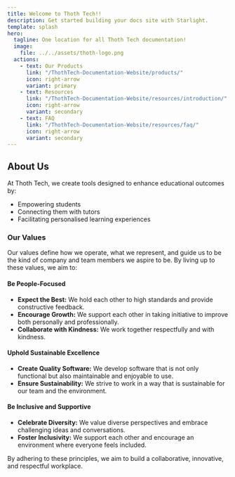 ```yaml
---
title: Welcome to Thoth Tech!!
description: Get started building your docs site with Starlight.
template: splash
hero:
  tagline: One location for all Thoth Tech documentation!
  image:
    file: ../../assets/thoth-logo.png
  actions:
    - text: Our Products
      link: "/ThothTech-Documentation-Website/products/"
      icon: right-arrow
      variant: primary
    - text: Resources
      link: "/ThothTech-Documentation-Website/resources/introduction/"
      icon: right-arrow
      variant: secondary
    - text: FAQ
      link: "/ThothTech-Documentation-Website/resources/faq/"
      icon: right-arrow
      variant: secondary
---
```



## About Us

<Card title="Thoth Tech Mission">

At Thoth Tech, we create tools designed to enhance educational outcomes by:

- Empowering students
- Connecting them with tutors
- Facilitating personalised learning experiences

### Our Values

Our values define how we operate, what we represent, and guide us to be the kind of company and team
members we aspire to be. By living up to these values, we aim to:

#### Be People-Focused

- **Expect the Best:** We hold each other to high standards and provide constructive feedback.
- **Encourage Growth:** We support each other in taking initiative to improve both personally and
  professionally.
- **Collaborate with Kindness:** We work together respectfully and with kindness.

#### Uphold Sustainable Excellence

- **Create Quality Software:** We develop software that is not only functional but also maintainable
  and enjoyable to use.
- **Ensure Sustainability:** We strive to work in a way that is sustainable for our team and the
  environment.

#### Be Inclusive and Supportive

- **Celebrate Diversity:** We value diverse perspectives and embrace challenging ideas and
  conversations.
- **Foster Inclusivity:** We support each other and encourage an environment where everyone feels
  included.

By adhering to these principles, we aim to build a collaborative, innovative, and respectful
workplace.

</Card>

<LinkCard
  title="Site Introduction"
  description="Get to know what this site is all about."
  href="/ThothTech-Documentation-Website/resources/introduction/"
/>
<LinkCard
  title="Onboarding Hub"
  description="Get started with Thoth Tech!"
  href="/ThothTech-Documentation-Website/resources/onboarding-hub/thothtech-onboarding-doc/"
/>
<LinkCard
  title="Documentation"
  description="Thoth Tech guides and templates."
  href="/ThothTech-Documentation-Website/resources/documenting-for-thoth-tech/"
/>
